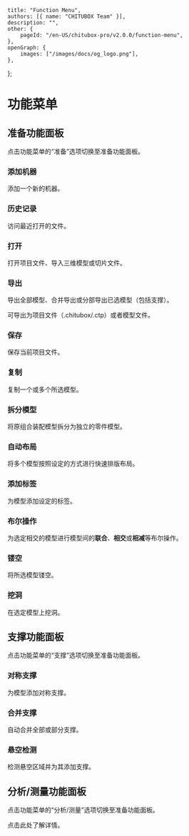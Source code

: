 
	title: "Function Menu",
	authors: [{ name: "CHITUBOX Team" }],
	description: "",
	other: {
		pageId: "/en-US/chitubox-pro/v2.0.0/function-menu",
	},
	openGraph: {
		images: ["/images/docs/og_logo.png"],
	},
};

# 功能菜单

<ImageContainer src="/images/docs/en-US/chitubox-pro/2.x.x/function-menu.png" />

## 准备功能面板

点击功能菜单的“准备”选项切换至准备功能面板。

<ImageContainer src="/images/docs/en-US/chitubox-pro/2.x.x/prepare-function-panel.png" />

### 添加机器

<NextLink href="/en-US/chitubox-pro/latest/printer-management/add-and-delete-printers#添加打印机">添加一个新的机器</NextLink>。

### 历史记录

<NextLink href="/en-US/chitubox-pro/latest/file#打开最近的文件">访问最近打开的文件</NextLink>。

### 打开

打开项目文件、导入三维模型或切片文件。

### 导出

导出全部模型、合并导出或分部导出已选模型（包括支撑）。

可导出为项目文件（.chitubox/.ctp）或者模型文件。

### 保存

<NextLink href="/en-US/chitubox-pro/latest/file#保存项目文件">保存当前项目文件</NextLink>。

### 复制

<NextLink href="/en-US/chitubox-pro/latest/model-processing#复制">复制</NextLink>一个或多个所选模型。

### 拆分模型

将原组合装配模型<NextLink href="/en-US/chitubox-pro/latest/model-processing#拆分模型">拆分为独立的零件模型</NextLink>。

### 自动布局

将多个模型按照设定的方式进行<NextLink href="/en-US/chitubox-pro/latest/model-processing#自动布局">快速排版布局</NextLink>。

### 添加标签

为模型<NextLink href="/en-US/chitubox-pro/latest/model-processing#添加标签">添加设定的标签</NextLink>。

### 布尔操作

为选定相交的模型进行模型间的**联合**、**相交**或**相减**等<NextLink href="/en-US/chitubox-pro/latest/model-processing#布尔操作">布尔操作</NextLink>。

### 镂空

将所选模型<NextLink href="/en-US/chitubox-pro/latest/model-processing#镂空">镂空</NextLink>。

### 挖洞

在选定模型上<NextLink href="/en-US/chitubox-pro/latest/model-processing#挖洞">挖洞</NextLink>。

## 支撑功能面板

点击功能菜单的“支撑”选项切换至准备功能面板。

<ImageContainer src="/images/docs/en-US/chitubox-pro/2.x.x/support-function-panel.png" />

### 对称支撑

为模型添加<NextLink href="/en-US/chitubox-pro/latest/support/add-edit-delete#对称支撑">对称支撑</NextLink>。

### 合并支撑

<NextLink href="/en-US/chitubox-pro/latest/support/add-edit-delete#合并支撑">自动合并全部或部分支撑</NextLink>。

### 悬空检测

<NextLink href="/en-US/chitubox-pro/latest/risk-detection#悬空检测">检测悬空区域</NextLink>并为其添加支撑。

## 分析/测量功能面板

点击功能菜单的“分析/测量”选项切换至准备功能面板。

<ImageContainer src="/images/docs/en-US/chitubox-pro/2.x.x/analyze-function-panel.png" />

点击<NextLink href="/en-US/chitubox-pro/latest/analyze-and-measure">此处</NextLink>了解详情。
